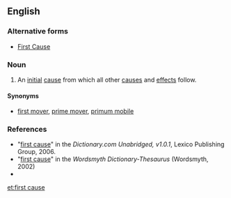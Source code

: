 ==English==
{{wikipedia}}

===Alternative forms===
*[[First Cause]]

===Noun===
{{en-noun|head=[[first]] [[cause]]|-}}

# {{context|theology|philosophy|sometimes capitalized|lang=en}} An [[initial]] [[cause]] from which all other [[causes]] and [[effects]] follow.

====Synonyms====
*[[first mover]], [[prime mover]], [[primum mobile]]

===References===
*"[http://dictionary.reference.com/search?r=2&q=first+cause first cause]" in the ''Dictionary.com Unabridged, v1.0.1'', Lexico Publishing Group, 2006.
*"[http://www.wordsmyth.net/live/home.php?script=search&matchent=first+cause&matchtype=exact first cause]" in the ''Wordsmyth Dictionary-Thesaurus'' (Wordsmyth, 2002)
*{{R:Encarta|first+cause}}

[[et:first cause]]